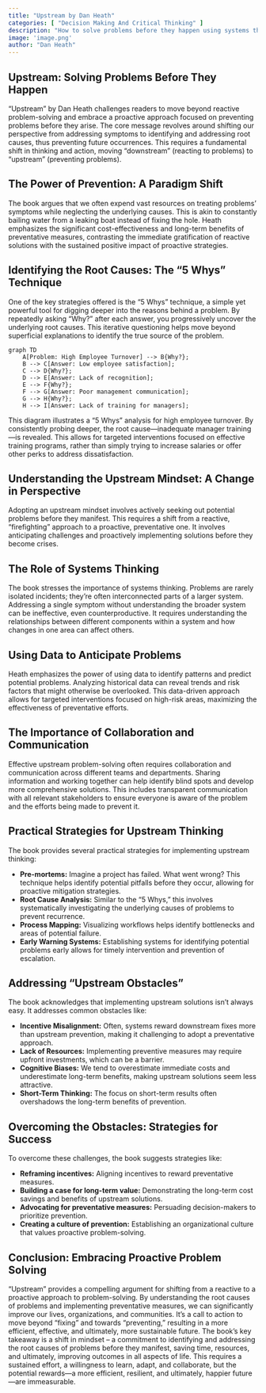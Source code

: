 ```yaml
---
title: "Upstream by Dan Heath"
categories: [ "Decision Making And Critical Thinking" ]
description: "How to solve problems before they happen using systems thinking"
image: 'image.png'
author: "Dan Heath"
---
```

## Upstream: Solving Problems Before They Happen

"Upstream" by Dan Heath challenges readers to move beyond reactive problem-solving and embrace a proactive approach focused on preventing problems before they arise.  The core message revolves around shifting our perspective from addressing symptoms to identifying and addressing root causes, thus preventing future occurrences. This requires a fundamental shift in thinking and action, moving "downstream" (reacting to problems) to "upstream" (preventing problems).

## The Power of Prevention:  A Paradigm Shift

The book argues that we often expend vast resources on treating problems' symptoms while neglecting the underlying causes. This is akin to constantly bailing water from a leaking boat instead of fixing the hole.  Heath emphasizes the significant cost-effectiveness and long-term benefits of preventative measures, contrasting the immediate gratification of reactive solutions with the sustained positive impact of proactive strategies.


## Identifying the Root Causes:  The "5 Whys" Technique

One of the key strategies offered is the "5 Whys" technique, a simple yet powerful tool for digging deeper into the reasons behind a problem.  By repeatedly asking "Why?" after each answer, you progressively uncover the underlying root causes.  This iterative questioning helps move beyond superficial explanations to identify the true source of the problem.

```mermaid
graph TD
    A[Problem: High Employee Turnover] --> B{Why?};
    B --> C[Answer: Low employee satisfaction];
    C --> D{Why?};
    D --> E[Answer: Lack of recognition];
    E --> F{Why?};
    F --> G[Answer: Poor management communication];
    G --> H{Why?};
    H --> I[Answer: Lack of training for managers];
```

This diagram illustrates a "5 Whys" analysis for high employee turnover.  By consistently probing deeper, the root cause—inadequate manager training—is revealed. This allows for targeted interventions focused on effective training programs, rather than simply trying to increase salaries or offer other perks to address dissatisfaction.

##  Understanding the Upstream Mindset: A Change in Perspective

Adopting an upstream mindset involves actively seeking out potential problems before they manifest. This requires a shift from a reactive, "firefighting" approach to a proactive, preventative one.  It involves anticipating challenges and proactively implementing solutions before they become crises.


##  The Role of Systems Thinking

The book stresses the importance of systems thinking. Problems are rarely isolated incidents; they're often interconnected parts of a larger system. Addressing a single symptom without understanding the broader system can be ineffective, even counterproductive.  It requires understanding the relationships between different components within a system and how changes in one area can affect others.


##  Using Data to Anticipate Problems

Heath emphasizes the power of using data to identify patterns and predict potential problems. Analyzing historical data can reveal trends and risk factors that might otherwise be overlooked. This data-driven approach allows for targeted interventions focused on high-risk areas, maximizing the effectiveness of preventative efforts.

##  The Importance of Collaboration and Communication

Effective upstream problem-solving often requires collaboration and communication across different teams and departments.  Sharing information and working together can help identify blind spots and develop more comprehensive solutions. This includes transparent communication with all relevant stakeholders to ensure everyone is aware of the problem and the efforts being made to prevent it.


##  Practical Strategies for Upstream Thinking

The book provides several practical strategies for implementing upstream thinking:


* **Pre-mortems:** Imagine a project has failed. What went wrong?  This technique helps identify potential pitfalls before they occur, allowing for proactive mitigation strategies.
* **Root Cause Analysis:** Similar to the "5 Whys," this involves systematically investigating the underlying causes of problems to prevent recurrence.
* **Process Mapping:** Visualizing workflows helps identify bottlenecks and areas of potential failure.
* **Early Warning Systems:** Establishing systems for identifying potential problems early allows for timely intervention and prevention of escalation.


##  Addressing "Upstream Obstacles"

The book acknowledges that implementing upstream solutions isn't always easy. It addresses common obstacles like:

* **Incentive Misalignment:**  Often, systems reward downstream fixes more than upstream prevention, making it challenging to adopt a preventative approach.
* **Lack of Resources:** Implementing preventive measures may require upfront investments, which can be a barrier.
* **Cognitive Biases:** We tend to overestimate immediate costs and underestimate long-term benefits, making upstream solutions seem less attractive.
* **Short-Term Thinking:** The focus on short-term results often overshadows the long-term benefits of prevention.


##  Overcoming the Obstacles:  Strategies for Success

To overcome these challenges, the book suggests strategies like:

* **Reframing incentives:** Aligning incentives to reward preventative measures.
* **Building a case for long-term value:** Demonstrating the long-term cost savings and benefits of upstream solutions.
* **Advocating for preventative measures:** Persuading decision-makers to prioritize prevention.
* **Creating a culture of prevention:** Establishing an organizational culture that values proactive problem-solving.


## Conclusion: Embracing Proactive Problem Solving

"Upstream" provides a compelling argument for shifting from a reactive to a proactive approach to problem-solving.  By understanding the root causes of problems and implementing preventative measures, we can significantly improve our lives, organizations, and communities.  It's a call to action to move beyond "fixing" and towards "preventing," resulting in a more efficient, effective, and ultimately, more sustainable future.  The book's key takeaway is a shift in mindset – a commitment to identifying and addressing the root causes of problems before they manifest, saving time, resources, and ultimately, improving outcomes in all aspects of life.  This requires a sustained effort, a willingness to learn, adapt, and collaborate, but the potential rewards—a more efficient, resilient, and ultimately, happier future—are immeasurable.

